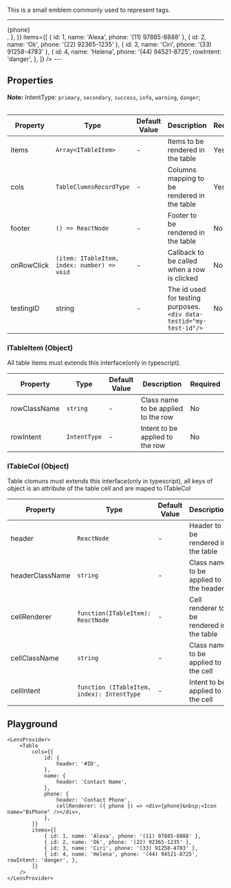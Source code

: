 
This is a small emblem commonly used to represent tags.

---
<BrowserOnly>
    <LensProvider>
        <Table
            cols={{
                id: {
                    header: '#ID',
                },
                name: {
                    header: 'Contact Name',
                },
                phone: {
                    header: 'Contact Phone',
                    cellRenderer: ({ phone }) => <div>{phone}&nbsp;<Icon name="BsPhone" /></div>,
                },
            }}
            items={[
                { id: 1, name: 'Alexa', phone: '(11) 97885-8888' },
                { id: 2, name: 'Ok', phone: '(22) 92365-1235' },
                { id: 3, name: 'Ciri', phone: '(33) 91258-4783' },
                { id: 4, name: 'Helena', phone: '(44) 94521-8725', rowIntent: 'danger', },
            ]}
        />
    </LensProvider>
</BrowserOnly>
---

## Properties

**Note:** IntentType: `primary`, `secondary`, `success`, `info`, `warning`, `danger`;

|Property|Type|Default Value|Description|Required|
|---|---|---|---|---|
|items|`Array<ITableItem>`|-|Items to be rendered in the table|Yes|
|cols|`TableClumnsRecordType`|-|Columns mapping to be rendered in the table|Yes|
|footer|`() => ReactNode`|-|Footer to be rendered in the table|No|
|onRowClick|`(item: ITableItem, index: number) => void`|-|Callback to be called when a row is clicked|No|
|testingID| string | - | The id used for testing purposes.<br/>`<div data-testid="my-test-id"/>` |No|

### ITableItem (Object)
All table items must extends this interface(only in typescript).

|Property|Type|Default Value|Description|Required|
|---|---|---|---|---|
|rowClassName|`string`|-|Class name to be applied to the row|No|
|rowIntent|`IntentType`|-|Intent to be applied to the row|No|

### ITableCol (Object)
Table clomuns must extends this interface(only in typescript), all keys of object is an attribute of the table cell and are maped to ITableCol

|Property|Type|Default Value|Description|Required|
|---|---|---|---|---|
|header|`ReactNode`|-|Header to be rendered in the table|Yes|
|headerClassName|`string`|-|Class name to be applied to the header|No|
|cellRenderer|`function(ITableItem): ReactNode`|-|Cell renderer to be rendered in the table|No|
|cellClassName|`string`|-|Class name to be applied to the cell|No|
|cellIntent|`function (ITableItem, index): IntentType`|-|Intent to be applied to the cell|No|


## Playground

```tsx live
<LensProvider>
    <Table
        cols={{
            id: {
                header: '#ID',
            },
            name: {
                header: 'Contact Name',
            },
            phone: {
                header: 'Contact Phone',
                cellRenderer: ({ phone }) => <div>{phone}&nbsp;<Icon name="BsPhone" /></div>,
            },
        }}
        items={[
            { id: 1, name: 'Alexa', phone: '(11) 97885-8888' },
            { id: 2, name: 'Ok', phone: '(22) 92365-1235' },
            { id: 3, name: 'Ciri', phone: '(33) 91258-4783' },
            { id: 4, name: 'Helena', phone: '(44) 94521-8725', rowIntent: 'danger', },
        ]}
    />
</LensProvider>
```